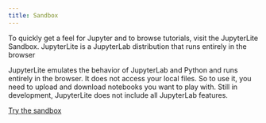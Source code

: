 ```yaml
---
title: Sandbox
---
```


To quickly get a feel for Jupyter and to browse tutorials, visit the JupyterLite Sandbox. JupyterLite is a JupyterLab distribution that runs entirely in the browser 

JupyterLite emulates the behavior of JupyterLab and Python and runs entirely in the browser. It does not access your local files. So to use it, you need to upload and download notebooks you want to play with. Still in development, JupyterLite does not include all JupyterLab features. 

[Try the sandbox](https://munch-group.org/jupyterlite/lab)